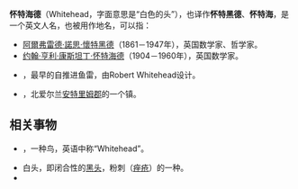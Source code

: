 '''怀特海德'''（Whitehead，字面意思是“白色的头”），也译作'''怀特黑德'''、'''怀特海'''，是一个英文人名，也被用作地名，可以指：

*[[阿爾弗雷德·諾思·懷特黑德|阿爾弗雷德·諾思·懷特黑德]]（1861－1947年），英国数学家、哲学家。
*[[J·H·C·怀特海德|约翰·亨利·康斯坦丁·怀特海德]]（1904－1960年），英国数学家。
*{{le|怀特海德鱼雷|Whitehead torpedo}}，最早的自推进鱼雷，由Robert Whitehead设计。
*{{le|怀特海德 (安特里姆郡)|Whitehead, County Antrim}}，北爱尔兰[[安特里姆郡|安特里姆郡]]的一个镇。

==相关事物==
*{{le|白头刺莺|Whitehead (bird)}}，一种鸟，英语中称“Whitehead”。
*白头，即闭合性的[[黑头|黑头]]，粉刺（[[痤疮|痤疮]]）的一种。
*{{le|怀特海德 (姓氏)|Whitehead (surname)}}


{{disambig|cat=四字译名消歧义}}